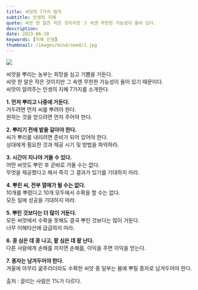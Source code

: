 ```yaml
---
title: 씨앗의 7가지 법칙
subtitle: 인생의 지혜
quote: 씨앗 한 알은 작은 것이지만 그 속엔 무한한 가능성이 들어 있다.
description: 
date: 2023-06-10
keywords: [지혜 인생]
thumbnail: /images/mind/seed/1.jpg
---
```


![](/images/mind/seed/1.jpg)

씨앗을 뿌리는 농부는 희망을 심고 기쁨을 거둔다.  
씨앗 한 알은 작은 것이지만 그 속엔 무한한 가능성이 들어 있기 때문이다.  
씨앗이 알려주는 인생의 지혜 7가지를 소개한다.  

**1. 먼저 뿌리고 나중에 거둔다.**  
거두려면 먼저 씨를 뿌려야 한다.  
원하는 것을 얻으려면 먼저 주어야 한다.  

**2. 뿌리기 전에 밭을 갈아야 한다.**  
씨가 뿌리를 내리려면 준비가 되어 있어야 한다.  
상대에게 필요한 것과 제공 시기 및 방법을 파악하라.  

**3. 시간이 지나야 거둘 수 있다.**  
어떤 씨앗도 뿌린 후 곧바로 거둘 수는 없다.  
무엇을 제공했다고 해서 즉각 그 결과가 있기를 기대하지 마라.  

**4. 뿌린 씨, 전부 열매가 될 수는 없다.**  
10개를 뿌렸다고 10개 모두에서 수확을 할 수는 없다.  
모든 일에 성공을 기대하지 마라.  

**5. 뿌린 것보다는 더 많이 거둔다.**  
모든 씨앗에서 수확을 못해도 결국 뿌린 것보다는 많이 거둔다.  
너무 이해타산에 급급하지 마라.  

**6. 콩 심은 데 콩 나고, 팥 심은 데 팥 난다.**  
다른 사람에게 손해를 끼치면 손해를, 이익을 주면 이익을 얻는다.  

**7. 종자는 남겨두어야 한다.**  
겨울에 아무리 굶주리더라도 수확한 씨앗 중 일부는 봄에 뿌릴 종자로 남겨두어야 한다.  

<author>출처 : 끌리는 사람은 1%가 다르다.</author>